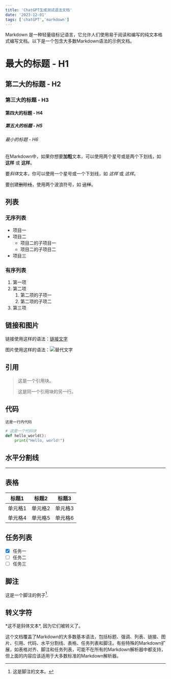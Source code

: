 ```yaml
---
title: 'ChatGPT生成测试语法文档'
date: '2023-12-01'
tags: ['chatGPT','markdown']
---
```


Markdown 是一种轻量级标记语言，它允许人们使用易于阅读和编写的纯文本格式编写文档。以下是一个包含大多数Markdown语法的示例文档。


# 最大的标题 - H1
## 第二大的标题 - H2
### 第三大的标题 - H3
#### 第四大的标题 - H4
##### 第五大的标题 - H5
###### 最小的标题 - H6

在Markdown中，如果你想要**加粗**文本，可以使用两个星号或是两个下划线，如 **这样** 或 __这样__。

要*斜体*文本，你可以使用一个星号或一个下划线，如 *这样* 或 _这样_。

要创建~~删除线~~，使用两个波浪符号，如 ~~这样~~。

## 列表

### 无序列表

- 项目一
- 项目二
  - 项目二的子项目一
  - 项目二的子项目二
- 项目三

### 有序列表

1. 第一项
2. 第二项
   1. 第二项的子项一
   2. 第二项的子项二
3. 第三项

## 链接和图片

链接使用这样的语法：[链接文字](http://url.com)

图片使用这样的语法：![替代文字](http://url-to-image.com)

## 引用

> 这是一个引用块。
>
> 这是同一个引用块的另一行。

## 代码

`这是一行内代码`

```python
# 这是一个代码块
def hello_world():
    print("Hello, world!")
```

## 水平分割线

---

## 表格

| 标题1 | 标题2 | 标题3 |
|-------|-------|-------|
| 单元格1 | 单元格2 | 单元格3 |
| 单元格4 | 单元格5 | 单元格6 |

## 任务列表

- [x] 任务一
- [ ] 任务二
- [ ] 任务三

## 脚注

这是一个脚注的例子[^1].

[^1]: 这是脚注的文本。

## 转义字符

\*这不是斜体文本\*, 因为它们被转义了。

这个文档覆盖了Markdown的大多数基本语法，包括标题、强调、列表、链接、图片、引用、代码、水平分割线、表格、任务列表和脚注。有些特殊的Markdown扩展，如表格对齐、脚注和任务列表，可能不在所有的Markdown解析器中都支持，但上面的内容应该适用于大多数标准的Markdown解析器。